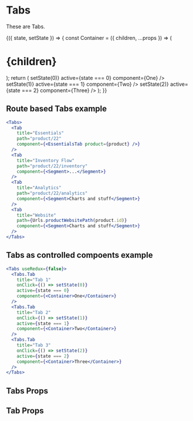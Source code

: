 

<Meta title="Components|Tabs" />

# Tabs

These are Tabs.

<Story name="Tabs">
  <StoryHelpers.StateContainer defaultState={0}>
    {({ state, setState }) => {
      const Container = ({ children, ...props }) => (
        <Segment
          className="flex justify-center items-center"
          style={{ height: "90vh" }}
          {...props}
        >
          <h1>{children}</h1>
        </Segment>
      );
      return (
        <Tabs useRedux={false}>
          <Tabs.Tab
            title="Tab 1"
            onClick={() => setState(0)}
            active={state === 0}
            component={<Container>One</Container>}
          />
          <Tabs.Tab
            title="Tab 2"
            onClick={() => setState(1)}
            active={state === 1}
            component={<Container>Two</Container>}
          />
          <Tabs.Tab
            title="Tab 3"
            onClick={() => setState(2)}
            active={state === 2}
            component={<Container>Three</Container>}
          />
        </Tabs>
      );
    }}
  </StoryHelpers.StateContainer>
</Story>

## Route based Tabs example

```jsx
<Tabs>
  <Tab
    title="Essentials"
    path="product/22"
    component={<EssentialsTab product={product} />}
  />
  <Tab
    title="Inventory Flow"
    path="product/22/inventory"
    component={<Segment>...</Segment>}
  />
  <Tab
    title="Analytics"
    path="product/22/analytics"
    component={<Segment>Charts and stuff</Segment>}
  />
  <Tab
    title="Website"
    path={Urls.productWebsitePath(product.id)}
    component={<Segment>Charts and stuff</Segment>}
  />
</Tabs>
```

## Tabs as controlled compoents example

```jsx
<Tabs useRedux={false}>
  <Tabs.Tab
    title="Tab 1"
    onClick={() => setState(0)}
    active={state === 0}
    component={<Container>One</Container>}
  />
  <Tabs.Tab
    title="Tab 2"
    onClick={() => setState(1)}
    active={state === 1}
    component={<Container>Two</Container>}
  />
  <Tabs.Tab
    title="Tab 3"
    onClick={() => setState(2)}
    active={state === 2}
    component={<Container>Three</Container>}
  />
</Tabs>
```

## Tabs Props

<Props of={Tabs} />

## Tab Props

<Props of={Tabs.Tab} />
